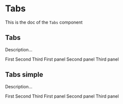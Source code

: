 <!--- Tabs.stories.mdx --->


<Meta title="Design System/Molecules/Tabs" component={Tabs} />

# Tabs

This is the doc of the `Tabs` component

## Tabs

Description...

<Canvas>
  <Story name="base">
    <Box padding={8} background="primary100">
      <TabGroup label="Some stuff for the label" id="tabs">
        <Tabs>
          <Tab>First</Tab>
          <Tab>Second</Tab>
          <Tab>Third</Tab>
        </Tabs>
        <TabPanels>
          <TabPanel>
            <Box padding={4} background="neutral0">
              First panel
            </Box>
          </TabPanel>
          <TabPanel>
            <Box padding={4} background="neutral0">
              Second panel
            </Box>
          </TabPanel>
          <TabPanel>
            <Box padding={4} background="neutral0">
              Third panel
            </Box>
          </TabPanel>
        </TabPanels>
      </TabGroup>
    </Box>
  </Story>
</Canvas>

## Tabs simple

Description...

<Canvas>
  <Story name="simple">
    <Box padding={8} background="neutral0">
      <TabGroup label="Some stuff for the label" id="tabs" variant="simple">
        <Tabs>
          <Tab>First</Tab>
          <Tab hasError>Second</Tab>
          <Tab>Third</Tab>
        </Tabs>
        <TabPanels>
          <TabPanel>
            <Box padding={4} background="neutral0">
              First panel
            </Box>
          </TabPanel>
          <TabPanel>
            <Box padding={4} background="neutral0">
              Second panel
            </Box>
          </TabPanel>
          <TabPanel>
            <Box padding={4} background="neutral0">
              Third panel
            </Box>
          </TabPanel>
        </TabPanels>
      </TabGroup>
    </Box>
  </Story>
</Canvas>
